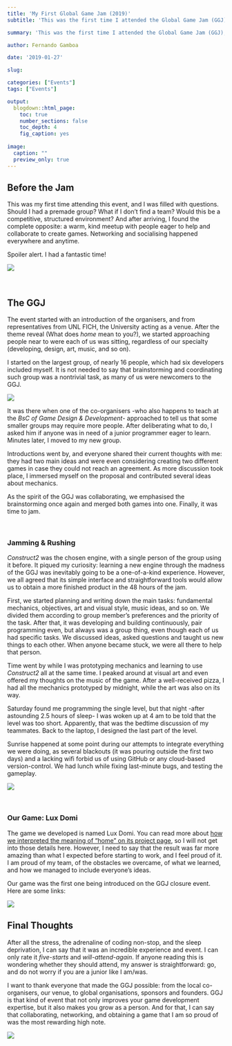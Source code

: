 ```yaml
---
title: 'My First Global Game Jam (2019)'
subtitle: 'This was the first time I attended the Global Game Jam (GGJ), and it was an amazing experience. Here I highlight events, ideas, and everything I learned there.'

summary: 'This was the first time I attended the Global Game Jam (GGJ), and it was an amazing experience. Here I highlight events, ideas, and everything I learned there.'

author: Fernando Gamboa

date: '2019-01-27'

slug: 

categories: ["Events"]
tags: ["Events"]

output:
  blogdown::html_page:
    toc: true
    number_sections: false
    toc_depth: 4
    fig_caption: yes
    
image:
  caption: ""
  preview_only: true   
---
```


## Before the Jam

This was my first time attending this event, and I was filled with questions. Should I had a premade group? What if I don't find a team? Would this be a competitive, structured environment? And after arriving, I found the complete opposite: a warm, kind meetup with people eager to help and collaborate to create games. Networking and socialising happened everywhere and anytime.

Spoiler alert. I had a fantastic time!

![](featured.jpg)

<br />


## The GGJ

The event started with an introduction of the organisers, and from representatives from UNL FICH, the University acting as a venue. After the theme reveal (What does *home* mean to you?), we started approaching people near to were each of us was sitting, regardless of our specialty (developing, design, art, music, and so on).

I started on the largest group, of nearly 16 people, which had six developers included myself. It is not needed to say that brainstorming and coordinating such group was a nontrivial task, as many of us were newcomers to the GGJ.

![](brainstorming.jpg)

It was there when one of the co-organisers -who also happens to teach at the _BsC of Game Design & Development_- approached to tell us that some smaller groups may require more people. After deliberating what to do, I asked him if anyone was in need of a junior programmer eager to learn. Minutes later, I moved to my new group.

Introductions went by, and everyone shared their current thoughts with me: they had two main ideas and were even considering creating two different games in case they could not reach an agreement. As more discussion took place, I immersed myself on the proposal and contributed several ideas about mechanics. 

As the spirit of the GGJ was collaborating, we emphasised the brainstorming once again and merged both games into one. Finally, it was time to jam.

<br />

### Jamming & Rushing

*Construct2* was the chosen engine, with a single person of the group using it before. It piqued my curiosity: learning a new engine through the madness of the GGJ was inevitably going to be a one-of-a-kind experience. However, we all agreed that its simple interface and straightforward tools would allow us to obtain a more finished product in the 48 hours of the jam.

First, we started planning and writing down the main tasks: fundamental mechanics, objectives, art and visual style, music ideas, and so on. We divided them according to group member's preferences and the priority of the task. After that, it was developing and building continuously, pair programming even, but always was a group thing, even though each of us had specific tasks. We discussed ideas, asked questions and taught us new things to each other. When anyone became stuck, we were all there to help that person.

Time went by while I was prototyping mechanics and learning to use *Construct2* all at the same time. I peaked around at visual art and even offered my thoughts on the music of the game. After a well-received pizza, I had all the mechanics prototyped by midnight, while the art was also on its way.

Saturday found me programming the single level, but that night -after astounding 2.5 hours of sleep- I was woken up at 4 am to be told that the level was too short. Apparently, that was the bedtime discussion of my teammates. Back to the laptop, I designed the last part of the level.

Sunrise happened at some point during our attempts to integrate everything we were doing, as several blackouts (it was pouring outside the first two days) and a lacking wifi forbid us of using GitHub or any cloud-based version-control. We had lunch while fixing last-minute bugs, and testing the gameplay.

![](nearlogo.jpg)

<br />

### Our Game: Lux Domi

The game we developed is named Lux Domi. You can read more about [how we interpreted the meaning of "home" on its project page](/project/ggj19-luxdomi/), so I will not get into those details here. However, I need to say that the result was far more amazing than what I expected before starting to work, and I feel proud of it. I am proud of my team, of the obstacles we overcame, of what we learned, and how we managed to include everyone's ideas.

Our game was the first one being introduced on the GGJ closure event. Here are some links:


![](presenting.jpg)

## Final Thoughts

After all the stress, the adrenaline of coding non-stop, and the sleep deprivation, I can say that it was an incredible experience and event. I can only rate it _five-starts_ and _will-attend-again_. If anyone reading this is wondering whether they should attend, my answer is straightforward: go, and do not worry if you are a junior like I am/was.

I want to thank everyone that made the GGJ possible: from the local co-organisers, our venue, to global organisations, sponsors and founders. GGJ is that kind of event that not only improves your game development expertise, but it also makes you grow as a person. And for that, I can say that collaborating, networking, and obtaining a game that I am so proud of was the most rewarding high note.

![](final.jpg)








